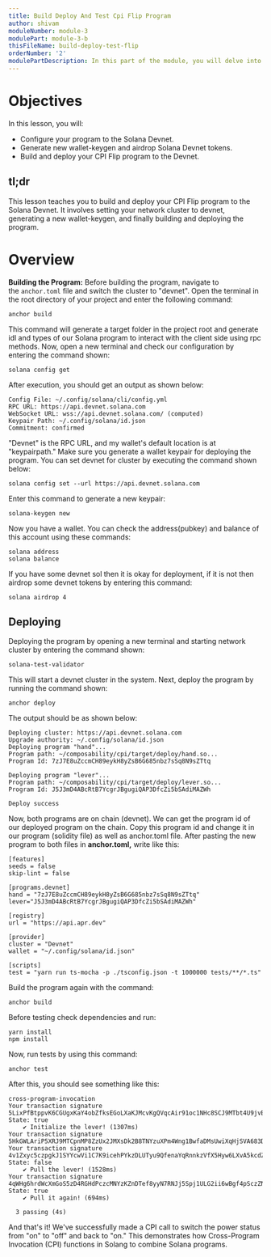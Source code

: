```yaml
---
title: Build Deploy And Test Cpi Flip Program
author: shivam
moduleNumber: module-3
modulePart: module-3-b
thisFileName: build-deploy-test-flip
orderNumber: '2'
modulePartDescription: In this part of the module, you will delve into code design and develop an actual flip program by utilizing cross-program invocation techniques in Solana using Solidity. The process begins with creating an interface in Solidity. Subsequently, you will write tests for it using `TypeScript` and proceed with building, deploying, and testing this flip program
---
```


# Objectives

In this lesson, you will:

- Configure your program to the Solana Devnet.
- Generate new wallet-keygen and airdrop Solana Devnet tokens.
- Build and deploy your CPI Flip program to the Devnet.

## tl;dr

This lesson teaches you to build and deploy your CPI Flip program to the Solana Devnet. It involves setting your network cluster to devnet, generating a new wallet-keygen, and finally building and deploying the program.

# Overview

**Building the Program:** Before building the program, navigate to the `anchor.toml` file and switch the cluster to "devnet". Open the terminal in the root directory of your project and enter the following command:

```
anchor build

```

This command will generate a target folder in the project root and generate idl and types of our Solana program to interact with the client side using rpc methods. Now, open a new terminal and check our configuration by entering the command shown:

```
solana config get

```

After execution, you should get an output as shown below:

```
Config File: ~/.config/solana/cli/config.yml
RPC URL: https://api.devnet.solana.com
WebSocket URL: wss://api.devnet.solana.com/ (computed)
Keypair Path: ~/.config/solana/id.json
Commitment: confirmed

```

"Devnet" is the RPC URL, and my wallet's default location is at "keypairpath." Make sure you generate a wallet keypair for deploying the program. You can set devnet for cluster by executing the command shown below:

```
solana config set --url https://api.devnet.solana.com

```

Enter this command to generate a new keypair:

```
solana-keygen new

```

Now you have a wallet. You can check the address(pubkey) and balance of this account using these commands:

```
solana address
solana balance

```

If you have some devnet sol then it is okay for deployment, if it is not then airdrop some devnet tokens by entering this command:

```
solana airdrop 4

```

## Deploying

Deploying the program by opening a new terminal and starting network cluster by entering the command shown:

```
solana-test-validator

```

This will start a devnet cluster in the system. Next, deploy the program by running the command shown:

```
anchor deploy

```

The output should be as shown below:

```
Deploying cluster: https://api.devnet.solana.com
Upgrade authority: ~/.config/solana/id.json
Deploying program "hand"...
Program path: ~/composability/cpi/target/deploy/hand.so...
Program Id: 7zJ7E8uZccmCH89eykH8yZsB6G685nbz7sSq8N9sZTtq

Deploying program "lever"...
Program path: ~/composability/cpi/target/deploy/lever.so...
Program Id: J5J3mD4ABcRtB7YcgrJBgugiQAP3DfcZi5bSAdiMAZWh

Deploy success

```

Now, both programs are on chain (devnet). We can get the program id of our deployed program on the chain. Copy this program id and change it in our program (solidity file) as well as anchor.toml file. After pasting the new program to both files in **anchor.toml,** write like this:

```
[features]
seeds = false
skip-lint = false

[programs.devnet]
hand = "7zJ7E8uZccmCH89eykH8yZsB6G685nbz7sSq8N9sZTtq"
lever="J5J3mD4ABcRtB7YcgrJBgugiQAP3DfcZi5bSAdiMAZWh"

[registry]
url = "https://api.apr.dev"

[provider]
cluster = "Devnet"
wallet = "~/.config/solana/id.json"

[scripts]
test = "yarn run ts-mocha -p ./tsconfig.json -t 1000000 tests/**/*.ts"

```

Build the program again with the command:

```
anchor build

```

Before testing check dependencies and run:

```
yarn install
npm install

```

Now, run tests by using this command:

```
anchor test

```

After this, you should see something like this:

```
cross-program-invocation
Your transaction signature 5LixPfBtppvK6CGUgxKaY4obZfksEGoLXaKJMcvKgQVqcAir91oc1NHc8SCJ9MTbt4U9jvBHgQJPEQxwgkbqSXQv
State: true
    ✔ Initialize the lever! (1307ms)
Your transaction signature 5HkGWLAriP5XRJ9MTCpnMP8ZzUx2JMXsDk2B8TNYzuXPm4Wng1BwfaDMsUwiXqHjSVA683DA9YWuWVUKNvN4hyDV
Your transaction signature 4v1Zxyc5czpgkJ1SYYcwVi1C7K9icehPYkzDLUTyu9QfenaYqRnnkzVfX5Hyw6LXvA5kcdZEaiDsVx6o1hyNJx6x
State: false
    ✔ Pull the lever! (1528ms)
Your transaction signature 4qWHg6hrdWcXmGoS5zD4RGHdPczcMNYzKZnDTef8yyN7RNJj5Spj1ULG2ii6wBgf4pSczZNd3bApxedDQCKhSFhW
State: true
    ✔ Pull it again! (694ms)

  3 passing (4s)

```

And that's it! We've successfully made a CPI call to switch the power status from "on" to "off" and back to "on." This demonstrates how Cross-Program Invocation (CPI) functions in Solang to combine Solana programs.